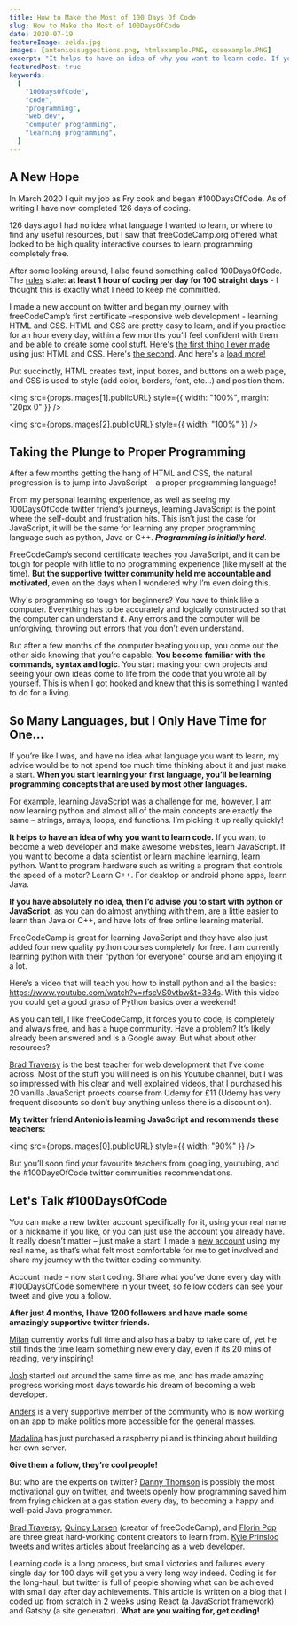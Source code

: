 ```yaml
---
title: How to Make the Most of 100 Days Of Code
slug: How to Make the Most of 100DaysOfCode
date: 2020-07-19
featureImage: zelda.jpg
images: [antoniossuggestions.png, htmlexample.PNG, cssexample.PNG]
excerpt: "It helps to have an idea of why you want to learn code. If you want to become a web developer and make awesome websites, learn JavaScript..."
featuredPost: true
keywords:
  [
    "100DaysOfCode",
    "code",
    "programming",
    "web dev",
    "computer programming",
    "learning programming",
  ]
---
```


## A New Hope

In March 2020 I quit my job as Fry cook and began #100DaysOfCode. As of writing I have now completed 126 days of coding.

126 days ago I had no idea what language I wanted to learn, or where to find any useful resources, but I saw that freeCodeCamp.org offered what looked to be high quality interactive courses to learn programming completely free.

After some looking around, I also found something called 100DaysOfCode. The [rules](https://www.100daysofcode.com/) state: **at least 1 hour of coding per day for 100 straight days** - I thought this is exactly what I need to keep me committed.

I made a new account on twitter and began my journey with freeCodeCamp’s first certificate –responsive web development - learning HTML and CSS. HTML and CSS are pretty easy to learn, and if you practice for an hour every day, within a few months you’ll feel confident with them and be able to create some cool stuff. Here's [the first thing I ever made](https://codepen.io/DoableDanny/pen/OJVZwNV) using just HTML and CSS. Here's [the second](https://codepen.io/DoableDanny/pen/RwPBXeR). And here's a [load more!](https://codepen.io/DoableDanny)

Put succinctly, HTML creates text, input boxes, and buttons on a web page, and CSS is used to style (add color, borders, font, etc…) and position them.

<img
  src={props.images[1].publicURL}
  style={{ width: "100%", margin: "20px 0" }}
/>

<img src={props.images[2].publicURL} style={{ width: "100%" }} />

## Taking the Plunge to Proper Programming

After a few months getting the hang of HTML and CSS, the natural progression is to jump into JavaScript – a proper programming language!

From my personal learning experience, as well as seeing my 100DaysOfCode twitter friend’s journeys, learning JavaScript is the point where the self-doubt and frustration hits. This isn’t just the case for JavaScript, it will be the same for learning any proper programming language such as python, Java or C++. **_Programming is initially hard_**.

FreeCodeCamp’s second certificate teaches you JavaScript, and it can be tough for people with little to no programming experience (like myself at the time). **But the supportive twitter community held me accountable and motivated**, even on the days when I wondered why I’m even doing this.

Why's programming so tough for beginners? You have to think like a computer. Everything has to be accurately and logically constructed so that the computer can understand it. Any errors and the computer will be unforgiving, throwing out errors that you don’t even understand.

But after a few months of the computer beating you up, you come out the other side knowing that you’re capable. **You become familiar with the commands, syntax and logic**. You start making your own projects and seeing your own ideas come to life from the code that you wrote all by yourself. This is when I got hooked and knew that this is something I wanted to do for a living.

## So Many Languages, but I Only Have Time for One...

If you’re like I was, and have no idea what language you want to learn, my advice would be to not spend too much time thinking about it and just make a start. **When you start learning your first language, you’ll be learning programming concepts that are used by most other languages.**

For example, learning JavaScript was a challenge for me, however, I am now learning python and almost all of the main concepts are exactly the same – strings, arrays, loops, and functions. I’m picking it up really quickly!

**It helps to have an idea of why you want to learn code.** If you want to become a web developer and make awesome websites, learn JavaScript. If you want to become a data scientist or learn machine learning, learn python. Want to program hardware such as writing a program that controls the speed of a motor? Learn C++. For desktop or android phone apps, learn Java.

**If you have absolutely no idea, then I’d advise you to start with python or JavaScript**, as you can do almost anything with them, are a little easier to learn than Java or C++, and have lots of free online learning material.

FreeCodeCamp is great for learning JavaScript and they have also just added four new quality python courses completely for free. I am currently learning python with their “python for everyone” course and am enjoying it a lot.

Here’s a video that will teach you how to install python and all the basics: https://www.youtube.com/watch?v=rfscVS0vtbw&t=334s. With this video you could get a good grasp of Python basics over a weekend!

As you can tell, I like freeCodeCamp, it forces you to code, is completely and always free, and has a huge community. Have a problem? It’s likely already been answered and is a Google away. But what about other resources?

[Brad Traversy](https://twitter.com/traversymedia) is the best teacher for web development that I’ve come across. Most of the stuff you will need is on his Youtube channel, but I was so impressed with his clear and well explained videos, that I purchased his 20 vanilla JavaScript proects course from Udemy for £11 (Udemy has very frequent discounts so don’t buy anything unless there is a discount on).

**My twitter friend Antonio is learning JavaScript and recommends these teachers:**

<img src={props.images[0].publicURL} style={{ width: "90%" }} />

But you’ll soon find your favourite teachers from googling, youtubing, and the #100DaysOfCode twitter communities recommendations.

## Let's Talk #100DaysOfCode

You can make a new twitter account specifically for it, using your real name or a nickname if you like, or you can just use the account you already have. It really doesn’t matter – just make a start! I made a [new account](https://twitter.com/DoableDanny) using my real name, as that’s what felt most comfortable for me to get involved and share my journey with the twitter coding community.

Account made – now start coding. Share what you’ve done every day with #100DaysOfCode somewhere in your tweet, so fellow coders can see your tweet and give you a follow.

**After just 4 months, I have 1200 followers and have made some amazingly supportive twitter friends.**

[Milan](https://twitter.com/MilanMatejic6) currently works full time and also has a baby to take care of, yet he still finds the time learn something new every day, even if its 20 mins of reading, very inspiring!

[Josh](https://twitter.com/hewhodevs) started out around the same time as me, and has made amazing progress working most days towards his dream of becoming a web developer.

[Anders](https://twitter.com/abjorkland) is a very supportive member of the community who is now working on an app to make politics more accessible for the general masses.

[Madalina](https://twitter.com/Maza_Design) has just purchased a raspberry pi and is thinking about building her own server.

**Give them a follow, they’re cool people!**

But who are the experts on twitter? [Danny Thomson](https://twitter.com/DThompsonDev) is possibly the most motivational guy on twitter, and tweets openly how programming saved him from frying chicken at a gas station every day, to becoming a happy and well-paid Java programmer.

[Brad Traversy](https://twitter.com/traversymedia), [Quincy Larsen](https://twitter.com/ossia) (creator of freeCodeCamp), and [Florin Pop](https://twitter.com/florinpop1705) are three great hard-working content creators to learn from. [Kyle Prinsloo](https://twitter.com/study_web_dev) tweets and writes articles about freelancing as a web developer.

Learning code is a long process, but small victories and failures every single day for 100 days will get you a very long way indeed. Coding is for the long-haul, but twitter is full of people showing what can be achieved with small day after day achievements. This article is written on a blog that I coded up from scratch in 2 weeks using React (a JavaScript framework) and Gatsby (a site generator). **What are you waiting for, get coding!**
